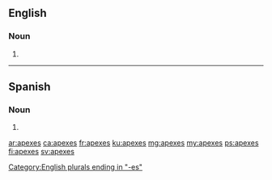 ==English==

===Noun===
{{head|en|plural}}

# {{plural of|apex|lang=en}}

[[Category:English plurals ending in "-es"]]

----
==Spanish==

===Noun===
{{head|es|noun form|g=m-p}}

# {{plural of|ápex|lang=es}}

[[ar:apexes]]
[[ca:apexes]]
[[fr:apexes]]
[[ku:apexes]]
[[mg:apexes]]
[[my:apexes]]
[[ps:apexes]]
[[fi:apexes]]
[[sv:apexes]]
